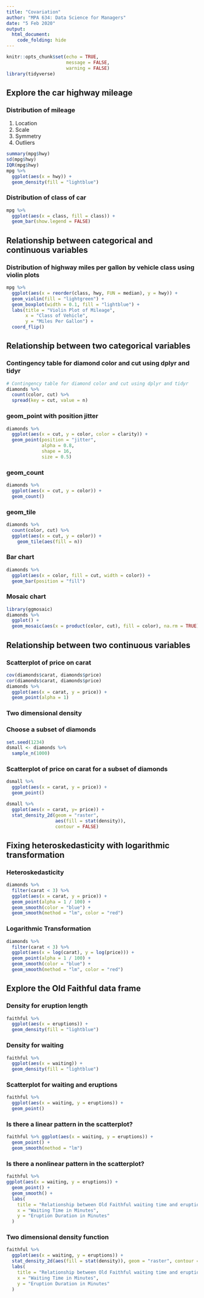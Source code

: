 ```yaml
---
title: "Covariation"
author: "MPA 634: Data Science for Managers"
date: "5 Feb 2020"
output:
  html_document:
    code_folding: hide
---
```


```r
knitr::opts_chunk$set(echo = TRUE,
                      message = FALSE,
                      warning = FALSE)
library(tidyverse)
```

## Explore the car highway mileage
### Distribution of mileage

1.  Location
1.  Scale
1.  Symmetry
1.  Outliers

```r
summary(mpg$hwy)
sd(mpg$hwy)
IQR(mpg$hwy)
mpg %>%
  ggplot(aes(x = hwy)) +
  geom_density(fill = "lightblue")
```

### Distribution of class of car

```r
mpg %>%
  ggplot(aes(x = class, fill = class)) +
  geom_bar(show.legend = FALSE)
```

## Relationship between categorical and continuous variables

### Distribution of highway miles per gallon by vehicle class using violin plots

```r
mpg %>%
  ggplot(aes(x = reorder(class, hwy, FUN = median), y = hwy)) +
  geom_violin(fill = "lightgreen") +
  geom_boxplot(width = 0.1, fill = "lightblue") +
  labs(title = "Violin Plot of Mileage",
       x = "Class of Vehicle",
       y = "Miles Per Gallon") +
  coord_flip()
```

## Relationship between two categorical variables

### Contingency table for diamond color and cut using dplyr and tidyr

```r
# Contingency table for diamond color and cut using dplyr and tidyr
diamonds %>% 
  count(color, cut) %>% 
  spread(key = cut, value = n)
```

### geom_point with position jitter

```r
diamonds %>%
  ggplot(aes(x = cut, y = color, color = clarity)) +
  geom_point(position = "jitter",
             alpha = 0.8,
             shape = 16,
             size = 0.5)
```

### geom_count

```r
diamonds %>%
  ggplot(aes(x = cut, y = color)) +
  geom_count()
```

### geom_tile

```r
diamonds %>% 
  count(color, cut) %>% 
  ggplot(aes(x = cut, y = color)) +
    geom_tile(aes(fill = n))
```

### Bar chart

```r
diamonds %>% 
  ggplot(aes(x = color, fill = cut, width = color)) +
  geom_bar(position = "fill")
```

### Mosaic chart

```r
library(ggmosaic)
diamonds %>% 
  ggplot() +
  geom_mosaic(aes(x = product(color, cut), fill = color), na.rm = TRUE)
```

## Relationship between two continuous variables

### Scatterplot of price on carat

```r
cov(diamonds$carat, diamonds$price)
cor(diamonds$carat, diamonds$price)
diamonds %>%
  ggplot(aes(x = carat, y = price)) +
  geom_point(alpha = 1)
```

### Two dimensional density

### Choose a subset of diamonds

```r
set.seed(1234)
dsmall <- diamonds %>%
  sample_n(1000)
```

### Scatterplot of price on carat for a subset of diamonds

```r
dsmall %>%
  ggplot(aes(x = carat, y = price)) +
  geom_point()

dsmall %>%
  ggplot(aes(x = carat, y= price)) +
  stat_density_2d(geom = "raster",
                  aes(fill = stat(density)),
                  contour = FALSE)
```

## Fixing heteroskedasticity with logarithmic transformation

### Heteroskedasticity

```r
diamonds %>%
  filter(carat < 3) %>% 
  ggplot(aes(x = carat, y = price)) +
  geom_point(alpha = 1 / 100) +
  geom_smooth(color = "blue") + 
  geom_smooth(method = "lm", color = "red")
```

### Logarithmic Transformation

```r
diamonds %>%
  filter(carat < 3) %>% 
  ggplot(aes(x = log(carat), y = log(price))) +
  geom_point(alpha = 1 / 100) +
  geom_smooth(color = "blue") + 
  geom_smooth(method = "lm", color = "red")
```

## Explore the Old Faithful data frame

### Density for eruption length
```r
faithful %>%
  ggplot(aes(x = eruptions)) +
  geom_density(fill = "lightblue")
```

### Density for waiting
```r
faithful %>%
  ggplot(aes(x = waiting)) +
  geom_density(fill = "lightblue")
```

### Scatterplot for waiting and eruptions  

```r
faithful %>%
  ggplot(aes(x = waiting, y = eruptions)) +
  geom_point()
```

### Is there a linear pattern in the scatterplot? 

```r
faithful %>% ggplot(aes(x = waiting, y = eruptions)) +
  geom_point() +
  geom_smooth(method = "lm")
```

### Is there a nonlinear pattern in the scatterplot?

```r
faithful %>%
ggplot(aes(x = waiting, y = eruptions)) +
  geom_point() +
  geom_smooth() +
  labs(
    title = "Relationship between Old Faithful waiting time and eruption time",
    x = "Waiting Time in Minutes",
    y = "Eruption Duration in Minutes"
  )
```

### Two dimensional density function

```r
faithful %>%
  ggplot(aes(x = waiting, y = eruptions)) +
  stat_density_2d(aes(fill = stat(density)), geom = "raster", contour = FALSE) +
  labs(
    title = "Relationship between Old Faithful waiting time and eruption time",
    x = "Waiting Time in Minutes",
    y = "Eruption Duration in Minutes"
  )
```

